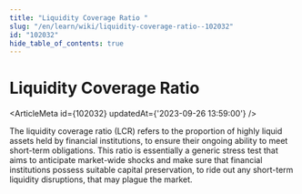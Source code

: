 ```yaml
---
title: "Liquidity Coverage Ratio "
slug: "/en/learn/wiki/liquidity-coverage-ratio--102032"
id: "102032"
hide_table_of_contents: true
---
```



# Liquidity Coverage Ratio 

<ArticleMeta id={102032} updatedAt={'2023-09-26 13:59:00'} />
<div className='border-solid border-b border-t-0 my-4 border-[var(--ifm-color-gray-300)]' />

The liquidity coverage ratio (LCR) refers to the proportion of highly liquid assets held by financial institutions, to ensure their ongoing ability to meet short-term obligations. This ratio is essentially a generic stress test that aims to anticipate market-wide shocks and make sure that financial institutions possess suitable capital preservation, to ride out any short-term liquidity disruptions, that may plague the market.
